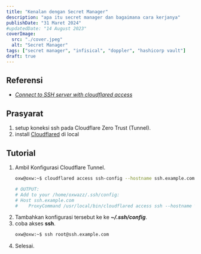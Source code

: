 ```yaml
---
title: "Kenalan dengan Secret Manager"
description: "apa itu secret manager dan bagaimana cara kerjanya"
publishDate: "31 Maret 2024"
#updatedDate: "14 August 2023"
coverImage:
  src: "./cover.jpeg"
  alt: "Secret Manager"
tags: ["secret manager", "infisical", "doppler", "hashicorp vault"]
draft: true
---
```


[//]: # (coverImage prompt: cute monkey with green hoodie sit in the library searching some books and holding a key, dark ambience)

## Referensi
* [_Connect to SSH server with cloudflared access_](https://developers.cloudflare.com/cloudflare-one/connections/connect-networks/use-cases/ssh/#connect-to-ssh-server-with-cloudflared-access)


## Prasyarat
1. setup koneksi ssh pada Cloudflare Zero Trust (Tunnel).
2. install [Cloudflared](https://developers.cloudflare.com/cloudflare-one/connections/connect-networks/downloads/#linux) di local

## Tutorial
1. Ambil Konfigurasi Cloudflare Tunnel.
   ```bash
   oxw@oxw:~$ cloudflared access ssh-config --hostname ssh.example.com

   # OUTPUT:
   # Add to your /home/oxwazz/.ssh/config:
   # Host ssh.example.com
   #    ProxyCommand /usr/local/bin/cloudflared access ssh --hostname %h
   ```
2. Tambahkan konfigurasi tersebut ke ke **_~/.ssh/config_**.
3. coba akses **ssh**.
   ```bash
   oxw@oxw:~$ ssh root@ssh.example.com
   ```
4. Selesai.
